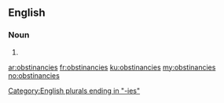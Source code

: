 ==English==

===Noun===
{{head|en|noun plural form}}

# {{plural of|obstinancy|lang=en}}

[[Category:English plurals ending in "-ies"]]

[[ar:obstinancies]]
[[fr:obstinancies]]
[[ku:obstinancies]]
[[my:obstinancies]]
[[no:obstinancies]]
